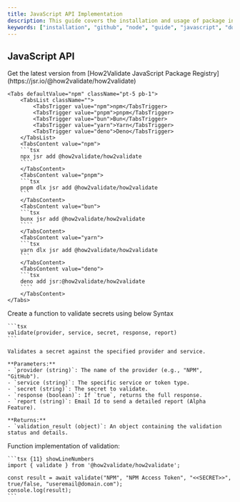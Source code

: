 ```yaml
---
title: JavaScript API Implementation
description: This guide covers the installation and usage of package in JavaScript.
keywords: ["installation", "github", "node", "guide", "javascript", "documents", "packages", "guide", "how2validate", "documents", "python", "docker", "commandlineinterface", "cli" ]
---
```


## JavaScript API

<Step>
  <StepItem title="Install How2Validate dependency">
    Get the latest version from [How2Validate JavaScript Package Registry](https://jsr.io/@how2validate/how2validate)

    <Tabs defaultValue="npm" className="pt-5 pb-1">
        <TabsList className="">
            <TabsTrigger value="npm">npm</TabsTrigger>
            <TabsTrigger value="pnpm">pnpm</TabsTrigger>
            <TabsTrigger value="bun">Bun</TabsTrigger>
            <TabsTrigger value="yarn">Yarn</TabsTrigger>
            <TabsTrigger value="deno">Deno</TabsTrigger>
        </TabsList>
        <TabsContent value="npm">
        ```tsx 
        npx jsr add @how2validate/how2validate
        ````
        </TabsContent>
        <TabsContent value="pnpm">
        ```tsx 
        pnpm dlx jsr add @how2validate/how2validate
        ```
        </TabsContent>
        <TabsContent value="bun">
        ```tsx 
        bunx jsr add @how2validate/how2validate
        ````
        </TabsContent>
        <TabsContent value="yarn">
        ```tsx 
        yarn dlx jsr add @how2validate/how2validate
        ```
        </TabsContent>
        <TabsContent value="deno">
        ```tsx 
        deno add jsr:@how2validate/how2validate
        ````
        </TabsContent>
    </Tabs>


  </StepItem>

  <StepItem title="Create Function">
    Create a function to validate secrets using below Syntax

    ```tsx
    validate(provider, service, secret, response, report)
    ```

    Validates a secret against the specified provider and service.

    **Parameters:**
    - `provider (string)`: The name of the provider (e.g., "NPM", "GitHub").
    - `service (string)`: The specific service or token type.
    - `secret (string)`: The secret to validate.
    - `response (boolean)`: If `true`, returns the full response.
    - `report (string)`: Email Id to send a detailed report (Alpha Feature).

    **Returns:**
    - `validation_result (object)`: An object containing the validation status and details.

  </StepItem>

  <StepItem title="Sample Function">
    Function implementation of validation:

    ```tsx {11} showLineNumbers
    import { validate } from '@how2validate/how2validate';
 
    const result = await validate("NPM", "NPM Access Token", "<<SECRET>>", true/false, "useremail@domain.com");
    console.log(result);
    ```

  </StepItem>
</Step>
